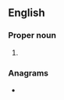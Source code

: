 {{also|macc}}
==English==

===Proper noun===
{{en-proper noun}}

# {{abbreviation of|Maccabees|lang=en}}

===Anagrams===
* {{anagrams|en|a=accm|ACMC}}